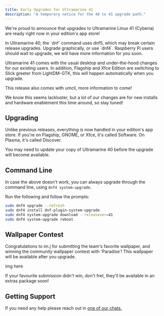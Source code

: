 ```yaml
---
title: Early Upgrades for Ultramarine 41
description: "A temporary notice for the 40 to 41 upgrade path."
---
```



We're proud to announce that upgrades to Ultramarine Linux 41 (Cyberia) are ready right now in your edition's app store!

<Alert type="danger">
  In Ultramarine 40, the `dnf` command uses dnf5, which may break certain
  release upgrades. Upgrade graphically, or use `dnf4`.
</Alert>

<Alert type="info">
  Raspberry Pi users should wait to upgrade, we will have more information for
  you soon.
</Alert>

Ultramarine 41 comes with the usual desktop and under-the-hood changes for our existing users. In addition, Flagship and Xfce Edition are switching to Slick greeter from LightDM-GTK, this will happen automatically when you upgrade.

This release also comes with umcli, more information to come!

We know this seems lackluster, but a lot of our changes are for new installs and hardware enablement this time around, so stay tuned!

## Upgrading

Unlike previous releases, everything is now handled in your edition's app store. If you're on Flagship, GNOME, or Xfce, it's called Software. On Plasma, it's called Discover.

You may need to update your copy of Ultramarine 40 before the upgrade will become available.

## Command Line

In case the above doesn't work, you can always upgrade through the command line, using `dnf4 system-upgrade`.

Run the following and follow the prompts:

```sh
sudo dnf4 upgrade --refresh
sudo dnf4 install dnf-plugin-system-upgrade
sudo dnf4 system-upgrade download --releasever=41
sudo dnf4 system-upgrade reboot
```

## Wallpaper Contest

Congratulations to im.j for submitting the team's favorite wallpaper, and winning the community wallpaper contest with 'Paradise'! This wallpaper will be available after you upgrade.

img here

If your favourite submission didn't win, don't fret, they'll be available in an extras package soon!

## Getting Support

If you need any help please reach out in [one of our chats.](/en/community/community/)
